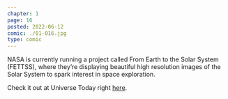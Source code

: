 ```yaml
---
chapter: 1
page: 16
posted: 2022-06-12
comic: ./01-016.jpg
type: comic
---
```


NASA is currently running a project called From Earth to the Solar System (FETTSS), where they’re displaying beautiful high resolution images of the Solar System to spark interest in space exploration.

Check it out at Universe Today right [here](http://www.universetoday.com/86160/bringing-the-solar-system-down-to-earth).

